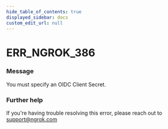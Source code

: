 ```yaml
---
hide_table_of_contents: true
displayed_sidebar: docs
custom_edit_url: null
---
```



# ERR_NGROK_386

### Message
You must specify an OIDC Client Secret.

### Further help
If you're having trouble resolving this error, please reach out to [support@ngrok.com](mailto:support@ngrok.com?subject=Help%20with%20ERR_NGROK_386)


<ErrorDetails error='err_ngrok_386' />
